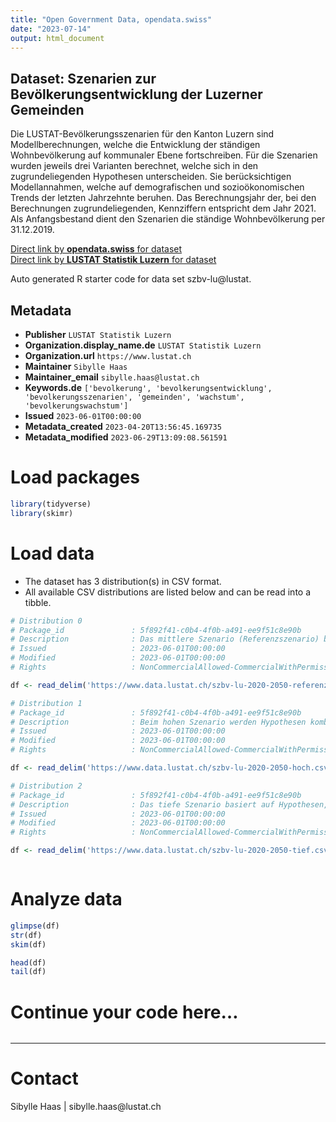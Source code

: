 ```yaml
---
title: "Open Government Data, opendata.swiss"
date: "2023-07-14"
output: html_document
---
```


## Dataset: Szenarien zur Bevölkerungsentwicklung der Luzerner Gemeinden

Die LUSTAT-Bevölkerungsszenarien für den Kanton Luzern sind Modellberechnungen, welche die Entwicklung der ständigen Wohnbevölkerung auf kommunaler Ebene fortschreiben. Für die Szenarien wurden jeweils drei Varianten berechnet, welche sich in den zugrundeliegenden Hypothesen unterscheiden. Sie berücksichtigen Modellannahmen, welche auf demografischen und sozioökonomischen Trends der letzten Jahrzehnte beruhen. Das Berechnungsjahr der, bei den Berechnungen zugrundeliegenden, Kennziffern entspricht dem Jahr 2021. Als Anfangsbestand dient den Szenarien die ständige Wohnbevölkerung per 31.12.2019.

[Direct link by **opendata.swiss** for dataset](https://opendata.swiss/de/dataset/bevolkerungsszenarien-kanton-luzern)<br>
[Direct link by **LUSTAT Statistik Luzern** for dataset](https://www.lustat.ch/daten?unterbereich=298)

Auto generated R starter code for data set szbv-lu@lustat.

## Metadata

- **Publisher** `LUSTAT Statistik Luzern`
- **Organization.display_name.de** `LUSTAT Statistik Luzern`
- **Organization.url** `https://www.lustat.ch`
- **Maintainer** `Sibylle Haas`
- **Maintainer_email** `sibylle.haas@lustat.ch`
- **Keywords.de** `['bevolkerung', 'bevolkerungsentwicklung', 'bevolkerungsszenarien', 'gemeinden', 'wachstum', 'bevolkerungswachstum']`
- **Issued** `2023-06-01T00:00:00`
- **Metadata_created** `2023-04-20T13:56:45.169735`
- **Metadata_modified** `2023-06-29T13:09:08.561591`


# Load packages

```r

library(tidyverse)
library(skimr)

```

# Load data

-   The dataset has 3 distribution(s) in CSV format.
-   All available CSV distributions are listed below and can be read into a tibble.

```r

# Distribution 0
# Package_id               : 5f892f41-c0b4-4f0b-a491-ee9f51c8e90b
# Description              : Das mittlere Szenario (Referenzszenario) berücksichtigt Modellannahmen, welche die demografischen Entwicklungen der letzten Jahrzehnte fortschreiben. Es stellt dabei einen – aus gegenwärtiger Sicht – wahrscheinlichen Verlauf dar.
# Issued                   : 2023-06-01T00:00:00
# Modified                 : 2023-06-01T00:00:00
# Rights                   : NonCommercialAllowed-CommercialWithPermission-ReferenceRequired

df <- read_delim('https://www.data.lustat.ch/szbv-lu-2020-2050-referenz.csv')

# Distribution 1
# Package_id               : 5f892f41-c0b4-4f0b-a491-ee9f51c8e90b
# Description              : Beim hohen Szenario werden Hypothesen kombiniert, die das Bevölkerungs- und Wirtschaftswachstum begünstigen. 
# Issued                   : 2023-06-01T00:00:00
# Modified                 : 2023-06-01T00:00:00
# Rights                   : NonCommercialAllowed-CommercialWithPermission-ReferenceRequired

df <- read_delim('https://www.data.lustat.ch/szbv-lu-2020-2050-hoch.csv')

# Distribution 2
# Package_id               : 5f892f41-c0b4-4f0b-a491-ee9f51c8e90b
# Description              : Das tiefe Szenario basiert auf Hypothesen, welche das Bildungsniveau und das Wirtschaftswachstum weniger vorantreiben und somit das Bevölkerungswachstum im Vergleich zum Referenzszenario mindern.
# Issued                   : 2023-06-01T00:00:00
# Modified                 : 2023-06-01T00:00:00
# Rights                   : NonCommercialAllowed-CommercialWithPermission-ReferenceRequired

df <- read_delim('https://www.data.lustat.ch/szbv-lu-2020-2050-tief.csv')



```

# Analyze data

```r

glimpse(df)
str(df)
skim(df)

head(df)
tail(df)

```

# Continue your code here...

```r

```

------------------------------------------------------------------------

# Contact

Sibylle Haas | sibylle.haas@lustat.ch
